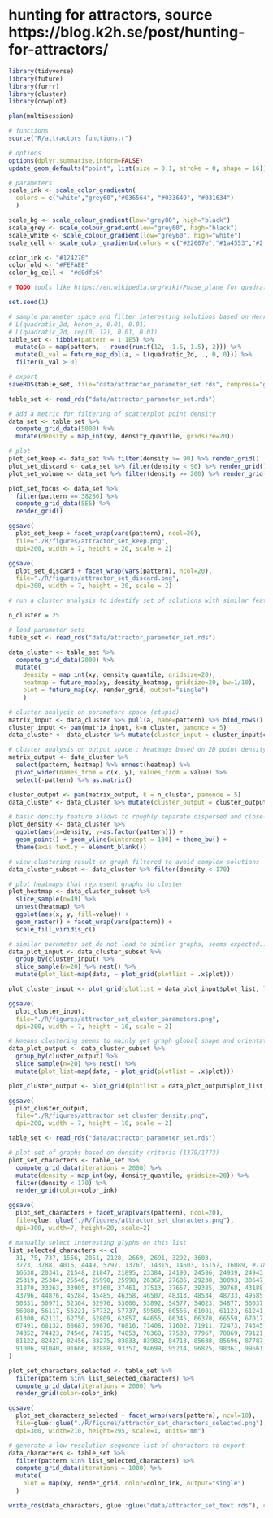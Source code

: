 # hunting for attractors, source https://blog.k2h.se/post/hunting-for-attractors/

```r
library(tidyverse)
library(future)
library(furrr)
library(cluster)
library(cowplot)

plan(multisession)

# functions
source("R/attractors_functions.r")

# options
options(dplyr.summarise.inform=FALSE)
update_geom_defaults("point", list(size = 0.1, stroke = 0, shape = 16))

# parameters
scale_ink <- scale_color_gradientn(
  colors = c("white","grey60","#036564", "#033649", "#031634")
  ) 

scale_bg <- scale_colour_gradient(low="grey80", high="black")
scale_grey <- scale_colour_gradient(low="grey60", high="black")
scale_white <- scale_colour_gradient(low="grey60", high="white")
scale_cell <- scale_color_gradientn(colors = c("#22607e","#1a4553","#2f2354"), guide = "none") 

color_ink <- "#124270"
color_old <- "#FEFAEE"
color_bg_cell <- "#d0dfe6"

```


```r
# TODO tools like https://en.wikipedia.org/wiki/Phase_plane for quadratic

set.seed(1)

# sample parameter space and filter interesting solutions based on Henrik Lindberg method
# L(quadratic_2d, henon_a, 0.01, 0.01)
# L(quadratic_2d, rep(0, 12), 0.01, 0.01)
table_set <- tibble(pattern = 1:1E5) %>%
  mutate(a = map(pattern, ~ round(runif(12, -1.5, 1.5), 2))) %>%
  mutate(L_val = future_map_dbl(a, ~ L(quadratic_2d, ., 0, 0))) %>%
  filter(L_val > 0)

# export
saveRDS(table_set, file="data/attractor_parameter_set.rds", compress="gzip")

```

```r
table_set <- read_rds("data/attractor_parameter_set.rds")

# add a metric for filtering of scatterplot point density
data_set <- table_set %>%
  compute_grid_data(5000) %>% 
  mutate(density = map_int(xy, density_quantile, gridsize=20))

# plot
plot_set_keep <- data_set %>% filter(density >= 90) %>% render_grid()
plot_set_discard <- data_set %>% filter(density < 90) %>% render_grid()
plot_set_volume <- data_set %>% filter(density >= 200) %>% render_grid()

plot_set_focus <- data_set %>%
  filter(pattern == 38286) %>%
  compute_grid_data(5E5) %>%
  render_grid()

ggsave(
  plot_set_keep + facet_wrap(vars(pattern), ncol=20),
  file="./R/figures/attractor_set_keep.png",
  dpi=200, width = 7, height = 20, scale = 2)

ggsave(
  plot_set_discard + facet_wrap(vars(pattern), ncol=20),
  file="./R/figures/attractor_set_discard.png",
  dpi=200, width = 7, height = 20, scale = 2)

```


```r
# run a cluster analysis to identify set of solutions with similar features

n_cluster = 25

# load parameter sets
table_set <- read_rds("data/attractor_parameter_set.rds")

data_cluster <- table_set %>%
  compute_grid_data(2000) %>% 
  mutate(
    density = map_int(xy, density_quantile, gridsize=20),
    heatmap = future_map(xy, density_heatmap, gridsize=20, bw=1/10),
    plot = future_map(xy, render_grid, output="single")
    )

# cluster analysis on parameters space (stupid)
matrix_input <- data_cluster %>% pull(a, name=pattern) %>% bind_rows() %>% t() 
cluster_input <- pam(matrix_input, k=n_cluster, pamonce = 5)
data_cluster <- data_cluster %>% mutate(cluster_input = cluster_input$cluster)

# cluster analysis on output space : heatmaps based on 2D point density distribution (better)
matrix_output <- data_cluster %>% 
  select(pattern, heatmap) %>% unnest(heatmap) %>%
  pivot_wider(names_from = c(x, y), values_from = value) %>% 
  select(-pattern) %>% as.matrix()

cluster_output <- pam(matrix_output, k = n_cluster, pamonce = 5)
data_cluster <- data_cluster %>% mutate(cluster_output = cluster_output$cluster)

# basic density feature allows to roughly separate dispersed and close-packed graphs
plot_density <- data_cluster %>%
  ggplot(aes(x=density, y=as.factor(pattern))) +
  geom_point() + geom_vline(xintercept = 100) + theme_bw() + 
  theme(axis.text.y = element_blank())

# view clustering result on graph filtered to avoid complex solutions
data_cluster_subset <- data_cluster %>% filter(density < 170) 

# plot heatmaps that represent graphs to cluster  
plot_heatmap <- data_cluster_subset %>% 
  slice_sample(n=49) %>% 
  unnest(heatmap) %>% 
  ggplot(aes(x, y, fill=value)) + 
  geom_raster() + facet_wrap(vars(pattern)) +
  scale_fill_viridis_c()

# similar parameter set do not lead to similar graphs, seems expected...
data_plot_input <- data_cluster_subset %>% 
  group_by(cluster_input) %>% 
  slice_sample(n=20) %>% nest() %>% 
  mutate(plot_list=map(data, ~ plot_grid(plotlist = .x$plot)))

plot_cluster_input <- plot_grid(plotlist = data_plot_input$plot_list, labels=1:n_cluster, scale=0.8)

ggsave(
  plot_cluster_input,
  file="./R/figures/attractor_set_cluster_parameters.png",
  dpi=200, width = 7, height = 10, scale = 2)

# kmeans clustering seems to mainly get graph global shape and orientation
data_plot_output <- data_cluster_subset %>% 
  group_by(cluster_output) %>% 
  slice_sample(n=20) %>% nest() %>% 
  mutate(plot_list=map(data, ~ plot_grid(plotlist = .x$plot)))

plot_cluster_output <- plot_grid(plotlist = data_plot_output$plot_list, labels=1:n_cluster, scale=0.8)

ggsave(
  plot_cluster_output,
  file="./R/figures/attractor_set_cluster_density.png",
  dpi=200, width = 7, height = 10, scale = 2)

```


```r
table_set <- read_rds("data/attractor_parameter_set.rds")

# plot set of graphs based on density criteria (1379/1773)
plot_set_characters <- table_set %>%
  compute_grid_data(iterations = 2000) %>% 
  mutate(density = map_int(xy, density_quantile, gridsize=20)) %>% 
  filter(density < 170) %>%
  render_grid(color=color_ink)

ggsave(
  plot_set_characters + facet_wrap(vars(pattern), ncol=20),
  file=glue::glue("./R/figures/attractor_set_characters.png"),
  dpi=300, width=7, height=20, scale=2)

# manually select interesting glyphs on this list
list_selected_characters <- c(
  31, 75, 737, 1556, 2051, 2128, 2669, 2691, 3292, 3603,
  3723, 3788, 4016, 4449, 5797, 13767, 14315, 14603, 15157, 16089, #11813
  16638, 20341, 21548, 21847, 21895, 23384, 24190, 24586, 24939, 24943,
  25319, 25384, 25546, 25990, 25998, 26367, 27606, 29238, 30093, 30647,
  31870, 33263, 33905, 37160, 37461, 37513, 37657, 39385, 39768, 43188, 
  43796, 44876, 45284, 45485, 46358, 46507, 48313, 48534, 48733, 49585,
  50331, 50971, 52304, 52976, 53006, 53892, 54577, 54623, 54877, 56037,
  56088, 56117, 56221, 57732, 57737, 59505, 60556, 61081, 61123, 61241,
  61300, 62111, 62750, 62809, 62857, 64655, 66345, 66370, 66559, 67017,
  67491, 68132, 68687, 69870, 70816, 71408, 71602, 71911, 72473, 74345,
  74352, 74423, 74546, 74715, 74853, 76368, 77530, 77967, 78869, 79121,
  81122, 82427, 82456, 83275, 83833, 83982, 84713, 85638, 85696, 87787,
  91006, 91040, 91666, 92888, 93357, 94699, 95214, 96825, 98361, 99661
)

plot_set_characters_selected <- table_set %>%
  filter(pattern %in% list_selected_characters) %>% 
  compute_grid_data(iterations = 2000) %>% 
  render_grid(color=color_ink) 

ggsave(
  plot_set_characters_selected + facet_wrap(vars(pattern), ncol=10),
  file=glue::glue("./R/figures/attractor_set_characters_selected.png"),
  dpi=300, width=210, height=295, scale=1, units="mm")

# generate a low resolution sequence list of characters to export
data_characters <- table_set %>%
  filter(pattern %in% list_selected_characters) %>% 
  compute_grid_data(iterations = 1000) %>% 
  mutate(
    plot = map(xy, render_grid, color=color_ink, output="single")
  )

write_rds(data_characters, glue::glue("data/attractor_set_text.rds"), compress="gz")
```








